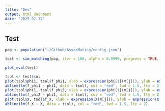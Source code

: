 ```yaml
---
title: "Dev"
output: html_document
date: "2025-02-12"
---
```


## Test

```r
pop <- population("~/Github/AssocMating/config.json")

test <- sim_matching(pop, iter = 100, alpha = 0.9999, progress = TRUE, eval = TRUE)

plot_eval(test)
```

```r
tsol <- test$sol
plot(tsol$phi1, tsol$f_phi1, xlab = expression(phi[1](m[j])), ylab = expression(phi[1](f[alpha(j)])))
abline(lm(f_phi1 ~ phi1, data = tsol), col = "red", lwd = 1.5, lty = 2)
plot(tsol$phi1, tsol$f_phi2, xlab = expression(phi[1](m[j])), ylab = expression(phi[2](f[alpha(j)])))
abline(lm(f_phi2 ~ phi1, data = tsol), col = "red", lwd = 1.5, lty = 2)
plot(tsol$X, tsol$f_X, xlab = expression(X(m[j])), ylab = expression(X(f[alpha(j)])))
abline(lm(f_X ~ X, data = tsol), col = "red", lwd = 1.5, lty = 2)
```
